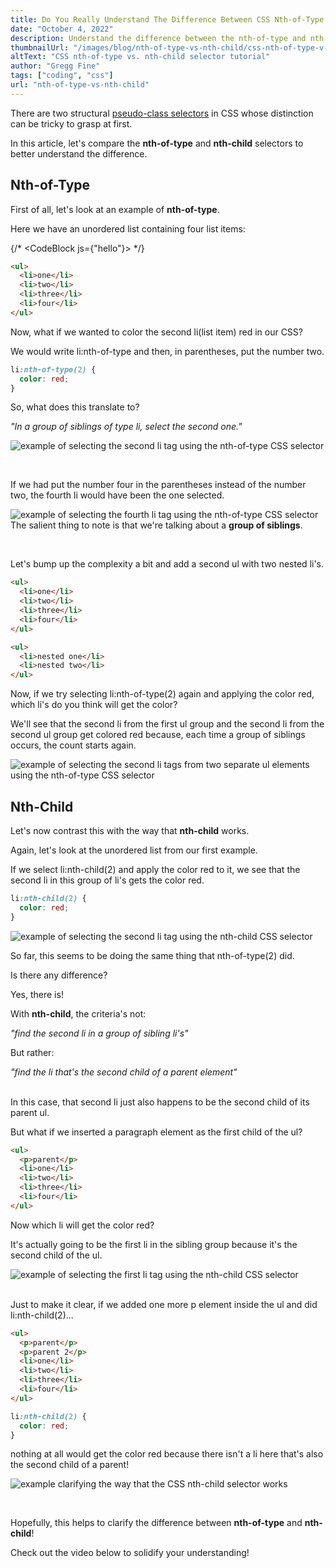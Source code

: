 ```yaml
---
title: Do You Really Understand The Difference Between CSS Nth-of-Type and Nth-Child Selectors?
date: "October 4, 2022"
description: Understand the difference between the nth-of-type and nth-child CSS selectors.
thumbnailUrl: "/images/blog/nth-of-type-vs-nth-child/css-nth-of-type-v-nth-child-tutorial.jpg"
altText: "CSS nth-of-type vs. nth-child selector tutorial"
author: "Gregg Fine"
tags: ["coding", "css"]
url: "nth-of-type-vs-nth-child"
---
```


There are two structural [pseudo-class selectors](https://developer.mozilla.org/en-US/docs/Web/CSS/Pseudo-classes#tree-structural_pseudo-classes) in CSS whose distinction can be tricky to grasp at first.

In this article, let's compare the **nth-of-type** and **nth-child** selectors to
better understand the difference.

## Nth-of-Type

First of all, let's look at an example of **nth-of-type**.

Here we have an unordered list containing four list items:

{/* <CodeBlock js={"hello"}></CodeBlock> */}

```html
<ul>
  <li>one</li>
  <li>two</li>
  <li>three</li>
  <li>four</li>
</ul>
```

Now, what if we wanted to color the second <Syntax>li</Syntax>(list item) red in our CSS?

We would write <Syntax>li:nth-of-type</Syntax> and then, in parentheses, put the number two.

```css
li:nth-of-type(2) {
  color: red;
}
```

So, what does this translate to?

_"In a group of siblings of type <Syntax>li</Syntax>, select the second one."_

<Image
  width={1634}
  height={371}
  layout="responsive"
  src="./images/blog/nth-of-type-vs-nth-child/second-li-has-become-red.png"
  alt="example of selecting the second li tag using the nth-of-type CSS selector"
/>

<br />

If we had put the number four in the parentheses instead of the number two, the fourth <Syntax>li</Syntax> would have been the one selected.

<Image
  width={1634}
  height={614}
  layout="responsive"
  src="./images/blog/nth-of-type-vs-nth-child/4th-li.png"
  alt="example of selecting the fourth li tag using the nth-of-type CSS selector"
/>
The salient thing to note is that we're talking about a **group of siblings**.

<br />

Let's bump up the complexity a bit and add a second <Syntax>ul</Syntax> with two nested <Syntax>li's</Syntax>.

```html
<ul>
  <li>one</li>
  <li>two</li>
  <li>three</li>
  <li>four</li>
</ul>

<ul>
  <li>nested one</li>
  <li>nested two</li>
</ul>
```

Now, if we try selecting <Syntax>li:nth-of-type(2)</Syntax> again and applying the color red, which li's do you think will get the color?

We'll see that the second <Syntax>li</Syntax> from the first <Syntax>ul</Syntax> group and the second <Syntax>li</Syntax> from the second <Syntax>ul</Syntax> group get colored red because, each time a group of siblings occurs, the count starts again.

<Image
  width={1826}
  height={920}
  layout="responsive"
  src="./images/blog/nth-of-type-vs-nth-child/second-lis-get-color.png"
  alt="example of selecting the second li tags from two separate ul elements using the nth-of-type CSS selector"
/>

## Nth-Child

Let's now contrast this with the way that **nth-child** works.

Again, let's look at the unordered list from our first example.

If we select <Syntax>li:nth-child(2)</Syntax> and apply the color red to it, we
see that the second <Syntax>li</Syntax> in this group of <Syntax>li's</Syntax> gets the color red.

```css
li:nth-child(2) {
  color: red;
}
```

<Image
  width={1634}
  height={371}
  layout="responsive"
  src="./images/blog/nth-of-type-vs-nth-child/second-li-has-become-red.png"
  alt="example of selecting the second li tag using the nth-child CSS selector"
/>

So far, this seems to be doing the same thing that nth-of-type(2) did.

Is there any difference?

Yes, there is!

With **nth-child**, the criteria's not:

_"find the second <Syntax>li</Syntax> in a group of sibling <Syntax>li's</Syntax>"_

But rather:

_"find the <Syntax>li</Syntax> that's the second child of a parent element"_

<br />
In this case, that second <Syntax>li</Syntax> just also happens to be the second
child of its parent
<Syntax>ul</Syntax>.

<br />

But what if we inserted a paragraph element as the first child of the <Syntax>ul</Syntax>?

```html
<ul>
  <p>parent</p>
  <li>one</li>
  <li>two</li>
  <li>three</li>
  <li>four</li>
</ul>
```

Now which <Syntax>li</Syntax> will get the color red?

It's actually going to be the first <Syntax>li</Syntax> in the sibling group because it's the second child of the <Syntax>ul</Syntax>.

<Image
  width={1510}
  height={530}
  layout="responsive"
  src="./images/blog/nth-of-type-vs-nth-child/1st-child-has-become-red.png"
  alt="example of selecting the first li tag using the nth-child CSS selector"
/>

<br />
Just to make it clear, if we added one more <Syntax>p</Syntax> element inside the <Syntax>
  ul
</Syntax> and did <Syntax>li:nth-child(2)</Syntax>...

```html
<ul>
  <p>parent</p>
  <p>parent 2</p>
  <li>one</li>
  <li>two</li>
  <li>three</li>
  <li>four</li>
</ul>
```

```css
li:nth-child(2) {
  color: red;
}
```

nothing at all would get the color red because there isn't a <Syntax>li</Syntax> here that's also
the second child of a parent!

<Image
  width={1322}
  height={616}
  layout="responsive"
  src="./images/blog/nth-of-type-vs-nth-child/nothing-colored-red.png"
  alt="example clarifying the way that the CSS nth-child selector works"
/>

<br />

Hopefully, this helps to clarify the difference between **nth-of-type** and **nth-child**!

Check out the video below to solidify your understanding!

<YouTube
  id="dMxOojFq2ho"
  alt="css nth-of-type vs nth-child video"
  imgSrc="./images/blog/nth-of-type-vs-nth-child/css-nth-of-type-vs-nth-child-video.jpg"
/>
